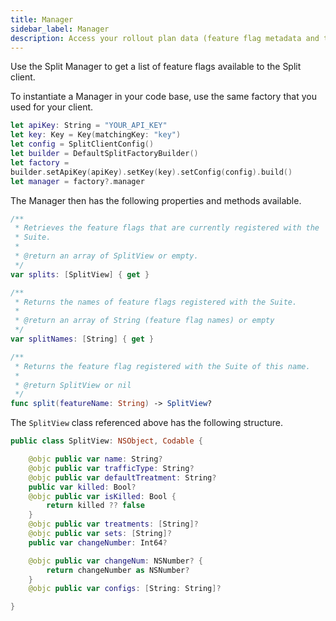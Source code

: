 ```yaml
---
title: Manager
sidebar_label: Manager
description: Access your rollout plan data (feature flag metadata and targeting rules) using the Manager object.
---
```

 
Use the Split Manager to get a list of feature flags available to the Split client.

To instantiate a Manager in your code base, use the same factory that you used for your client.

```swift title="Swift"
let apiKey: String = "YOUR_API_KEY"
let key: Key = Key(matchingKey: "key")
let config = SplitClientConfig()
let builder = DefaultSplitFactoryBuilder()
let factory =
builder.setApiKey(apiKey).setKey(key).setConfig(config).build()
let manager = factory?.manager
```

The Manager then has the following properties and methods available.

```swift title="Swift"
/**
 * Retrieves the feature flags that are currently registered with the
 * Suite.
 *
 * @return an array of SplitView or empty.
 */
var splits: [SplitView] { get }

/**
 * Returns the names of feature flags registered with the Suite.
 *
 * @return an array of String (feature flag names) or empty
 */
var splitNames: [String] { get }

/**
 * Returns the feature flag registered with the Suite of this name.
 *
 * @return SplitView or nil
 */
func split(featureName: String) -> SplitView?
```

The `SplitView` class referenced above has the following structure.

```swift title="Swift"
public class SplitView: NSObject, Codable {

    @objc public var name: String?
    @objc public var trafficType: String?
    @objc public var defaultTreatment: String?
    public var killed: Bool?
    @objc public var isKilled: Bool {
        return killed ?? false
    }
    @objc public var treatments: [String]?
    @objc public var sets: [String]?
    public var changeNumber: Int64?

    @objc public var changeNum: NSNumber? {
        return changeNumber as NSNumber?
    }
    @objc public var configs: [String: String]?

}
```